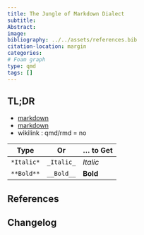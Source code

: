 ```yaml
---
title: The Jungle of Markdown Dialect
subtitle:
Abstract:
image:
bibliography: ../../assets/references.bib
citation-location: margin
categories:
# Foam graph
type: qmd
tags: []
---
```


::: {.callout-tip}

## TL;DR

:::

- [markdown](../../second-brain/markdown.qmd)
- [markdown](../../second-brain/markdown-pandoc.qmd)
- wikilink : qmd/rmd = no

|Type|	Or	|… to Get|
|----|------|--------|
| `*Italic*` |	`_Italic_`	| _Italic_
| `**Bold**` | `__Bold__` | **Bold**
##

## References

## Changelog

:::{.callout-note}

:::
